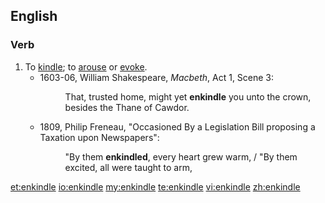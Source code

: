 ==English==
===Verb===
{{en-verb|enkindl|ing}}
# To [[kindle]]; to [[arouse]] or [[evoke]].
#* 1603-06, William Shakespeare, ''Macbeth'', Act 1, Scene 3:
#*: That, trusted home, might yet '''enkindle''' you unto the crown, besides the Thane of Cawdor.
#* 1809, Philip Freneau, "Occasioned By a Legislation Bill proposing a Taxation upon Newspapers":
#*: "By them '''enkindled''', every heart grew warm, / "By them excited, all were taught to arm,


[[et:enkindle]]
[[io:enkindle]]
[[my:enkindle]]
[[te:enkindle]]
[[vi:enkindle]]
[[zh:enkindle]]